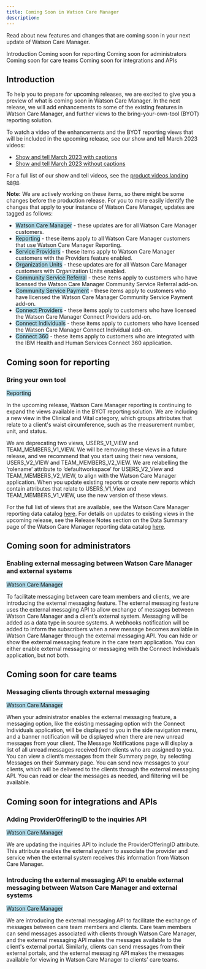 ```yaml
---
title: Coming Soon in Watson Care Manager
description: 
---
```


Read about new features and changes that are coming soon in your next update of Watson Care Manager.

<AnchorLinks>
  <AnchorLink>Introduction</AnchorLink>
  <AnchorLink>Coming soon for reporting</AnchorLink>
  <AnchorLink>Coming soon for administrators</AnchorLink>
  <AnchorLink>Coming soon for care teams</AnchorLink>
  <AnchorLink>Coming soon for integrations and APIs</AnchorLink>
</AnchorLinks>

## Introduction

To help you to prepare for upcoming releases, we are excited to give you a preview of what is coming soon in Watson Care Manager. In the next release, we will add enhancements to some of the existing features in Watson Care Manager, and further views to the bring-your-own-tool (BYOT) reporting solution.

To watch a video of the enhancements and the BYOT reporting views that will be included in the upcoming release, see our show and tell March 2023 videos:

* [Show and tell March 2023 with captions](/videos/show-and-tell-March2023-captions.mp4)
* [Show and tell March 2023 without captions](/videos/show-and-tell-March2023-no-captions.mp4)

 For a full list of our show and tell videos, see the [product videos landing page](videos#showandtellvideos).

**Note:** We are actively working on these items, so there might be some changes before the production release. For you to more easily identify the changes that apply to your instance of Watson Care Manager, updates are tagged as follows:

- <span style="background-color: lightblue;">Watson Care Manager</span> - these updates are for all Watson Care Manager customers.
- <span style="background-color: lightblue;">Reporting</span> - these items apply to all Watson Care Manager customers that use Watson Care Manager Reporting.
- <span style="background-color: lightblue;">Service Providers</span> - these items apply to Watson Care Manager customers with the Providers feature enabled.
- <span style="background-color: lightblue;">Organization Units</span> - these updates are for all Watson Care Manager customers with Organization Units enabled.
- <span style="background-color: lightblue;">Community Service Referral</span> - these items apply to customers who have licensed the Watson Care Manager Community Service Referral add-on.
- <span style="background-color: lightblue;">Community Service Payment</span> - these items apply to customers who have licensed the Watson Care Manager Community Service Payment add-on.
- <span style="background-color: lightblue;">Connect Providers</span> - these items apply to customers who have licensed the Watson Care Manager Connect Providers add-on.
- <span style="background-color: lightblue;">Connect Individuals</span> - these items apply to customers who have licensed the Watson Care Manager Connect Individual add-on.
- <span style="background-color: lightblue;">Connect 360</span> - these items apply to customers who are integrated with the IBM Health and Human Services Connect 360 application.

## Coming soon for reporting

### Bring your own tool

<span style="background-color: lightblue;">Reporting</span>

In the upcoming release, Watson Care Manager reporting is continuing to expand the views available in the BYOT reporting solution. We are including a new view in the Clinical and Vital category, which groups attributes that relate to a client's waist circumference, such as the measurement number, unit, and status.  

We are deprecating two views, USERS_V1_VIEW and TEAM_MEMBERS_V1_VIEW. We will be removing these views in a future release, and we recommend that you start using their new versions, USERS_V2_VIEW and TEAM_MEMBERS_V2_VIEW. We are relabelling the ‘rolename’ attribute to ‘defaultworkspace’ for USERS_V2_View and TEAM_MEMBERS_V2_VIEW, to align with the Watson Care Manager application. When you update existing reports or create new reports which contain attributes that relate to USERS_V1_View and TEAM_MEMBERS_V1_VIEW, use the new version of these views.

For the full list of views that are available, see the Watson Care Manager reporting data catalog [here](https://merative.github.io/wcm-reporting-datacatalog/#/). For details on updates to existing views in the upcoming release, see the Release Notes section on the Data Summary page of the Watson Care Manager reporting data catalog [here](https://merative.github.io/wcm-reporting-datacatalog/#/guides/datasummary?id=release-notes).

## Coming soon for administrators

### Enabling external messaging between Watson Care Manager and external systems

   <span style="background-color: lightblue;">Watson Care Manager</span>

To facilitate messaging between care team members and clients, we are introducing the external messaging feature. The external messaging feature uses the external messaging API to allow exchange of messages between Watson Care Manager and a client’s external system. Messaging will be added as a data type in source systems. A webhooks notification will be added to inform the subscribers when a new message becomes available in Watson Care Manager through the external messaging API. You can hide or show the external messaging feature in the care team application. You can either enable external messaging or messaging with the Connect Individuals application, but not both.

## Coming soon for care teams

### Messaging clients through external messaging

<span style="background-color: lightblue;">Watson Care Manager</span>

When your administrator enables the external messaging feature, a messaging option, like the existing messaging option with the Connect Individuals application, will be displayed to you in the side navigation menu, and a banner notification will be displayed when there are new unread messages from your client. The Message Notifications page will display a list of all unread messages received from clients who are assigned to you. You can view a client’s messages from their Summary page, by selecting Messages on their Summary page. You can send new messages to your clients, which will be delivered to the clients through the external messaging API. You can read or clear the messages as needed, and filtering will be available.

## Coming soon for integrations and APIs

### Adding ProviderOfferingID to the inquiries API

<span style="background-color: lightblue;">Watson Care Manager</span>

We are updating the inquiries API to include the ProviderOfferingID attribute. This attribute enables the external system to associate the provider and service when the external system receives this information from Watson Care Manager.

### Introducing the external messaging API to enable external messaging between Watson Care Manager and external systems

<span style="background-color: lightblue;">Watson Care Manager</span>

We are introducing the external messaging API to facilitate the exchange of messages between care team members and clients. Care team members can send messages associated with clients through Watson Care Manager, and the external messaging API makes the messages available to the client's external portal. Similarly, clients can send messages from their external portals, and the external messaging API makes the messages available for viewing in Watson Care Manager to clients’ care teams.
